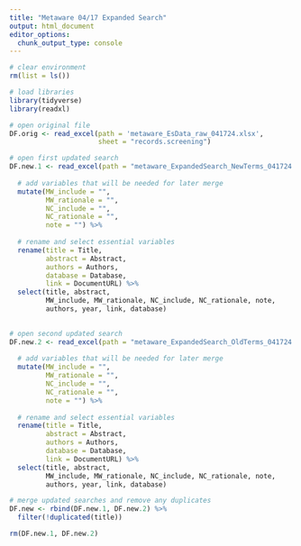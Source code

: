 ```yaml
---
title: "Metaware 04/17 Expanded Search"
output: html_document
editor_options: 
  chunk_output_type: console
---
```


```r
# clear environment
rm(list = ls())

# load libraries
library(tidyverse)
library(readxl)

# open original file
DF.orig <- read_excel(path = 'metaware_EsData_raw_041724.xlsx',
                      sheet = "records.screening")

# open first updated search
DF.new.1 <- read_excel(path = "metaware_ExpandedSearch_NewTerms_041724.xls") %>% 
  
  # add variables that will be needed for later merge
  mutate(MW_include = "",
         MW_rationale = "",
         NC_include = "",
         NC_rationale = "",
         note = "") %>% 
  
  # rename and select essential variables
  rename(title = Title,
         abstract = Abstract,
         authors = Authors,
         database = Database,
         link = DocumentURL) %>% 
  select(title, abstract, 
         MW_include, MW_rationale, NC_include, NC_rationale, note,
         authors, year, link, database)
  

# open second updated search
DF.new.2 <- read_excel(path = "metaware_ExpandedSearch_OldTerms_041724.xls") %>% 
  
  # add variables that will be needed for later merge
  mutate(MW_include = "",
         MW_rationale = "",
         NC_include = "",
         NC_rationale = "",
         note = "") %>% 
  
  # rename and select essential variables
  rename(title = Title,
         abstract = Abstract,
         authors = Authors,
         database = Database,
         link = DocumentURL) %>% 
  select(title, abstract, 
         MW_include, MW_rationale, NC_include, NC_rationale, note,
         authors, year, link, database)

# merge updated searches and remove any duplicates
DF.new <- rbind(DF.new.1, DF.new.2) %>% 
  filter(!duplicated(title))

rm(DF.new.1, DF.new.2)
```

